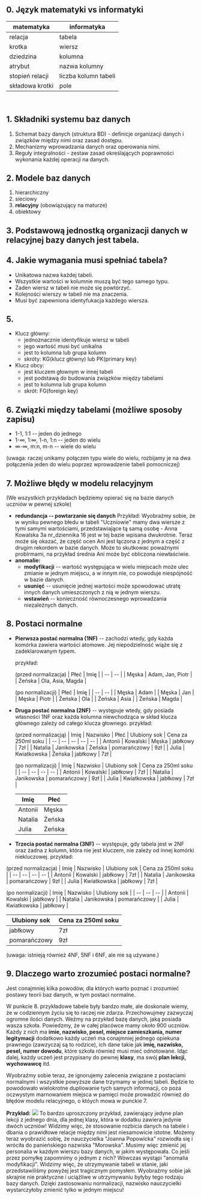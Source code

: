 ## 0. Język matematyki vs informatyki

| matematyka | informatyka |
| ---------- | ----------- |
| relacja | tabela |
| krotka | wiersz |
| dziedzina | kolumna |
| atrybut | nazwa kolumny |
| stopień relacji | liczba kolumn tabeli |
| składowa krotki | pole |
<br/>

## 1. Składniki systemu baz danych
1. Schemat bazy danych (struktura BD) - definicje organizacji danych i związków między nimi oraz zasad dostępu.
2. Mechanizmy wprowadzania danych oraz operowania nimi.
3. Reguły integralności - zestaw zasad określających poprawności wykonania każdej operacji na danych.

## 2. Modele baz danych
1. hierarchiczny
2. sieciowy
3. **relacyjny** (obowiązujący na maturze)
4. obiektowy

## 3. Podstawową jednostką organizacji danych w relacyjnej bazy danych jest tabela.

## 4. Jakie wymagania musi spełniać tabela?
* Unikatowa nazwa każdej tabeli.
* Wszystkie wartości w kolumnie muszą być tego samego typu.
* Żaden wiersz w tabeli nie może się powtórzyć.
* Kolejności wierszy w tabeli nie ma znaczenia.
* Musi być zapewniona identyfukacja każdego wiersza.

## 5.
* Klucz główny:
    * jednoznacznie identyfikuje wiersz w tabeli
    * jego wartość musi być unikalna
    * jest to kolumna lub grupa kolumn
    * skróty: KG(klucz główny) lub PK(primary key)
* Klucz obcy:
    * jest kluczem głownym w innej tabeli
    * jest podstawą do budowania związków między tabelami
    * jest to kolumna lub grupa kolumn
    * skrót: FG(foreign key)

## 6. Związki między tabelami (możliwe sposoby zapisu)
* 1-1, 1:1 -- jeden do jednego
* 1-∞, 1:∞, 1-n, 1:n -- jeden do wielu
* ∞-∞, m:n, m-n -- wiele do wielu

(uwaga: raczej unikamy połączen typu wiele do wielu, rozbijamy je na dwa połączenia jeden do wielu poprzez wprowadzenie tabeli pomocniczej)

## 7. Możliwe błędy w modelu relacyjnym
(We wszystkich przykładach będziemy opierać się na bazie danych uczniów w pewnej szkole)
* **redundancja -- powtarzanie się danych**
     Przykład: Wyobrażmy sobie, że w wyniku pewnego błedu w tabeli "Uczniowie" mamy dwa wiersze z tymi samymi wartościami, przedstawiające tą samą osobę - Anna Kowalska 3a nr_dziennika 16 jest w tej bazie wpisana dwukrotnie. Teraz może się okazać, że część ocen Ani jest łączona z jednym a część z drugim rekordem w bazie danych. Może to skutkowac poważnymi problrmami, na przykład średnia Ani może być obliczona niewłaściwie.
* **anomalie:**
    * **modyfikacji** -- wartość występująca w wielu miejscach może ulec zmianie w jednym miejscu, a w innym nie, co powoduje niespójność w bazie danych.
    * **usunięć** -- usunięcie jednej wartości może spowodować utratę innych danych umieszczonych z nią w jednym wierszu.
    * **wstawień** -- konieczność równoczesnego wprowadzania niezależnych danych.


## 8. Postaci normalne
* **Pierwsza postać normalna (1NF)** -- zachodzi wtedy, gdy każda komórka zawiera wartości atomowe. Jej niepodzielność wiąże się z zadeklarowanym typem.

    przykład:

    (przed normalizacja)
    | Płeć | Imię |
    | -- | -- |
    | Męska | Adam, Jan, Piotr |
    | Żeńska | Ola, Asia, Magda |

    (po normalizacji)
    | Płeć | Imię |
    | -- | -- |
    | Męska | Adam |
    | Męska | Jan |
    | Męska | Piotr |
    | Żeńska | Ola |
    | Żeńska | Asia |
    | Żeńska | Magda |


* **Druga postać normalna (2NF)** -- występuje wtedy, gdy posiada własności 1NF oraz każda kolumna niewchodząca w skład klucza głównego zależy od całego klucza głownego.
    przykład:

    (przed normalizacją)
    | Imię | Nazwisko | Płeć | Ulubiony sok | Cena za 250ml soku |
    | -- | -- | -- | -- | -- |
    | Antonii | Kowalski | Męska | jabłkowy | 7zł |
    | Natalia | Janikowska | Żeńska | pomarańczowy | 9zł |
    | Julia | Kwiatkowska | Żeńska | jabłkowy | 7zł |

    (po normalizacji)
    | Imię | Nazwisko | Ulubiony sok | Cena za 250ml soku |
    | -- | -- | -- | -- |
    | Antonii | Kowalski | jabłkowy | 7zł |
    | Natalia | Janikowska | pomarańczowy | 9zł |
    | Julia | Kwiatkowska | jabłkowy | 7zł |

    | Imię | Płeć |
    | -- | -- |
    | Antonii | Męska |
    | Natalia | Żeńska |
    | Julia | Żeńska |


* **Trzecia postać normalna (3NF)** -- występuje, gdy tabela jest w 2NF oraz żadna z kolumn, która nie jest kluczem, nie zależy od innej komórki niekluczowej.
przykład:

(przed normalizacja)
| Imię | Nazwisko | Ulubiony sok | Cena za 250ml soku |
| -- | -- | -- | -- |
| Antonii | Kowalski | jabłkowy | 7zł |
| Natalia | Janikowska | pomarańczowy | 9zł |
| Julia | Kwiatkowska | jabłkowy | 7zł |

(po normalizacji)
| Imię | Nazwisko | Ulubiony sok |
| -- | -- | -- | 
| Antonii | Kowalski | jabłkowy |
| Natalia | Janikowska | pomarańczowy |
| Julia | Kwiatkowska | jabłkowy |

|  Ulubiony sok | Cena za 250ml soku |
| -- | -- |
| jabłkowy | 7zł |
| pomarańczowy | 9zł |



(uwaga: istnieją również 4NF, 5NF i 6NF, ale nie są używane.) 

## 9. Dlaczego warto zrozumieć postaci normalne?
Jest conajmniej kilka powodów, dla których warto poznać i zrozumieć postawy teorii baz danych, w tym postaci normalne.

W punkcie 8. przykładowe tabele były bardzo małe, ale doskonale wiemy, że w codziennym życiu się to raczej nie zdarza. Przechowujmey zazwyczaj ogromne ilości danych. Weźmy na przykład bazę danych, jaką posiada wasza szkoła. Powiedzmy, że w całej placówce mamy około 900 uczniów. Każdy z nich ma **imie, nazwisko, pesel, miejsce zamieszkania, numer legitymacji** dodatkowo każdy uczeń ma conajmniej jednego opiekuna prawnego (zawzyczaj są to rodzice), ich dane takie jak **imię, nazwisko, pesel, numer dowodu**, które szkoła również musi mieć odnotowane. Idąc dalej, każdy uczeń jest przypisany do pewnej **klasy**, ma swój **plan lekcji, wychowawcę** itd. 

Wyobraźmy sobie teraz, że ignorujemy zalecenia związane z postaciami normalnymi i wszystkie powyższe dane trzymamy w jednej tabeli. Będzie to powodowało wielokrotne dupliowanie tych samych informacji, co poza oczwystym marnowaniem miejsca w pamięci może prowadzić również do błędów modelu relacyjnego, o któych mowa w punckie 7.


**Przykład:**
![](https://i.imgur.com/RzlYXaJ.png)
To bardzo uproszczony przykład, zawierający jedyne plan lekcji z jednego dnia, dla jednej klasy, która w dodatku zawiera jedynie dwóch uczniów! Widzimy więc, że stosowanie rozbicia danych na tabele i dbania o prawidłowe relacje między nimi jest niesamowicie istotne. 
Możemy teraz wyobrazić sobię, że nauczycielka "Joanna Popowicka" rozwiodła się i wróciła do panieńskiego nazwiska "Morowska". Musimy więc zmienić jej personalia w każdym wierszu bazy danych, w jakim występowała. Co jeśli przez pomyłkę zapomnimy o jednym z nich? Wówczas wystąpi "anomalia modyfikacji". Widzimy więc, że utrzymywanie tabeli w stanie, jaki przedstawiliśmy powyżej jest tragicznym pomysłem. Wyobraźmy sobie jak skrajnie nie praktyczne i uciążliwe w utrzymywaniu byłyby tego rodzaju bazy danych. Dzięki zastosowaniu normalizacji, nazwisko nauczycielki wystarczyłoby zmienić tylko w jednym miejscu!


